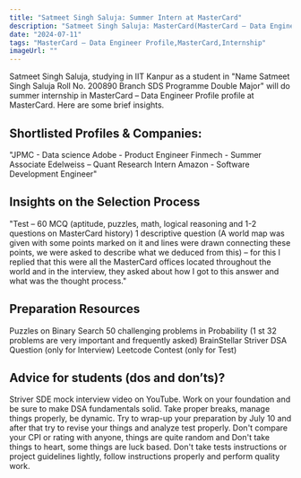 ```yaml
---
title: "Satmeet Singh Saluja: Summer Intern at MasterCard"
description: "Satmeet Singh Saluja: MasterCard(MasterCard – Data Engineer Profile)"
date: "2024-07-11"
tags: "MasterCard – Data Engineer Profile,MasterCard,Internship"
imageUrl: ""
---
```


Satmeet Singh Saluja, studying in IIT Kanpur as a  student in "Name Satmeet Singh Saluja Roll No. 200890 Branch SDS Programme Double Major" will do
 summer internship in MasterCard – Data Engineer Profile profile at MasterCard. Here are some brief
insights.

## Shortlisted Profiles & Companies:
"JPMC - Data science Adobe - Product Engineer Finmech - Summer Associate Edelweiss – Quant Research Intern Amazon - Software Development Engineer"

## Insights on the Selection Process
"Test – 60 MCQ (aptitude, puzzles, math, logical reasoning and 1-2 questions on MasterCard history) 1 descriptive question (A world map was given with some points marked on it and lines were drawn connecting these points, we were asked to describe what we deduced from this) – for this I replied that this were all the MasterCard offices located throughout the world and in the interview, they asked about how I got to this answer and what was the thought process."

##  Preparation Resources
Puzzles on Binary Search 50 challenging problems in Probability (1 st 32 problems are very important and frequently asked) BrainStellar Striver DSA Question (only for Interview) Leetcode Contest (only for Test)

## Advice for students (dos and don’ts)? 
Striver SDE mock interview video on YouTube. Work on your foundation and be sure to make DSA fundamentals solid. Take proper breaks, manage things properly, be dynamic. Try to wrap-up your preparation by July 10 and after that try to revise your things and analyze test properly. Don&#39;t compare your CPI or rating with anyone, things are quite random and Don&#39;t take things to heart, some things are luck based. Don&#39;t take tests instructions or project guidelines lightly, follow instructions properly and perform quality work.

